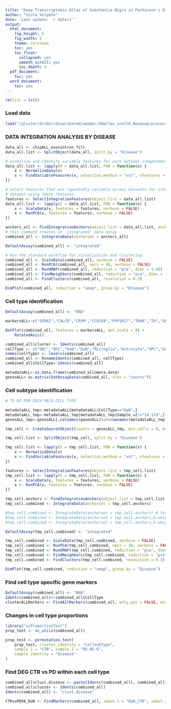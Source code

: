 ```yaml
---
title: "Deep Transcriptomic Atlas of Substantia Nigra in Parkinson's Disease"
author: "Viola Volpato"
date: 'Last update: `r date()`'
output:
  html_document:
    fig_height: 5
    fig_width: 5
    theme: cerulean
    toc: yes
    toc_float:
      collapsed: yes
      smooth_scroll: yes
      toc_depth: 5
  pdf_document:
    toc: yes
  word_document:
    toc: yes
---
```



```r
rm(list = ls())
```

### Load data

```r
load("/gluster/dri02/rdscw/shared/webber/SNatlas_icell8_Novaseq/processed_data/raw_gene_expression.RData")
```

### DATA INTEGRATION ANALYSIS BY DISEASE 

```r

data_all <- chipALL_exonintron_filt
data_all.list <- SplitObject(data_all, split.by = "Disease")

# normalize and identify variable features for each dataset independently
data_all.list <- lapply(X = data_all.list, FUN = function(x) {
    x <- NormalizeData(x)
    x <- FindVariableFeatures(x, selection.method = "vst", nfeatures = 2000)
})

# select features that are repeatedly variable across datasets for integration run PCA on each
# dataset using these features
features <- SelectIntegrationFeatures(object.list = data_all.list)
data_all.list <- lapply(X = data_all.list, FUN = function(x) {
    x <- ScaleData(x, features = features, verbose = FALSE)
    x <- RunPCA(x, features = features, verbose = FALSE)
})

anchors_all <- FindIntegrationAnchors(object.list = data_all.list, anchor.features = features, reduction = "rpca", k.anchor=20)
# this command creates an 'integrated' data assay
combined_all <- IntegrateData(anchorset = anchors_all)

DefaultAssay(combined_all) <- "integrated"

# Run the standard workflow for visualization and clustering
combined_all <- ScaleData(combined_all, verbose = FALSE)
combined_all <- RunPCA(combined_all, npcs = 40, verbose = FALSE)
combined_all <- RunUMAP(combined_all, reduction = "pca", dims = 1:40)
combined_all <- FindNeighbors(combined_all, reduction = "pca", dims = 1:40)
combined_all <- FindClusters(combined_all, resolution = 0.3)

DimPlot(combined_all, reduction = "umap", group.by = "Disease")
``` 

### Cell type identification

```r

DefaultAssay(combined_all) <- "RNA"

markersALL<-c("GFRA2","CALCR","CRYM","CCDC68","PPP1R17","TRHR","TH","GRIN2C","SLC18A2","DCX","LMX1A","GAD2","GAD1","NTSR1","SLC6A3","KCNJ6","PITX3","CHRNA4","LMX1B","GRIK3","ALDH1A1","AQP4","GFAP","VCAN","MOBP","MOG","CSF1R","CD8A","PTPRC","CLDN5","PTH1R")

DotPlot(combined_all, features = markersALL, dot.scale = 8) +
    RotatedAxis()

combined_all$cluster <- Idents(combined_all)
cellType <- c("ODC","ODC","DaN","DaN","Microglia","Astrocyte","OPC","GABA","DaN","DaN","DaN","Tcell")
names(cellType) <- levels(combined_all)
combined_all <- RenameIdents(combined_all, cellType)
combined_all$CellType<-Idents(combined_all)

metadataALL<-as.data.frame(combined_all@meta.data)
genesALL<-as.matrix(GetAssayData(combined_all, slot = "counts"))

```

### Cell subtype identification

```r

# TO DO FOR EACH MAIN CELL TYPE

metadataALL_tmp<-metadataALL[metadataALL$CellType=="DaN",]
metadataALL_tmp<-metadataALL_tmp[metadataALL_tmp$Sample_v2!="14_133",] #outlier sample!
genesALL_tmp<-genesALL[,colnames(genesALL)%in%rownames(metadataALL_tmp)]

tmp_cell <- CreateSeuratObject(counts = genesALL_tmp, min.cells = 0, min.features = 0,meta.data= metadataALL_tmp)

tmp_cell.list <- SplitObject(tmp_cell, split.by = "Disease")

tmp_cell.list <- lapply(X = tmp_cell.list, FUN = function(x) {
    x <- NormalizeData(x)
    x <- FindVariableFeatures(x, selection.method = "vst", nfeatures = 2000)
})

features <- SelectIntegrationFeatures(object.list = tmp_cell.list)
tmp_cell.list <- lapply(X = tmp_cell.list, FUN = function(x) {
    x <- ScaleData(x, features = features, verbose = FALSE)
    x <- RunPCA(x, features = features, verbose = FALSE)
})

tmp_cell.anchors <- FindIntegrationAnchors(object.list = tmp_cell.list, anchor.features = features, reduction = "rpca", k.anchor=20)
tmp_cell.combined <- IntegrateData(anchorset = tmp_cell.anchors) 

#tmp_cell.combined <- IntegrateData(anchorset = tmp_cell.anchors) # for odc
#tmp_cell.combined <- IntegrateData(anchorset = tmp_cell.anchors,k.weight=80) # for microglia
#tmp_cell.combined <- IntegrateData(anchorset = tmp_cell.anchors,k.weight=120) # for astro

DefaultAssay(tmp_cell.combined) <- "integrated"

tmp_cell.combined <- ScaleData(tmp_cell.combined, verbose = FALSE)
tmp_cell.combined <- RunPCA(tmp_cell.combined, npcs = 30, verbose = FALSE)
tmp_cell.combined <- RunUMAP(tmp_cell.combined, reduction = "pca", dims = 1:30)
tmp_cell.combined <- FindNeighbors(tmp_cell.combined, reduction = "pca", dims = 1:30)
tmp_cell.combined <- FindClusters(tmp_cell.combined, resolution = 0.3)

DimPlot(tmp_cell.combined, reduction = "umap", group.by = "Disease")

```


### Find cell type specific gene markers

```r

DefaultAssay(combined_all) <- "RNA"
Idents(combined_all)<-combined_all$CellType
clusterALLMarkers <- FindAllMarkers(combined_all, only.pos = FALSE, min.pct = 0.1, thresh.use = 0.2)

```

### Changes in cell type proportions

```r

library("scProportionTest")
prop_test <- sc_utils(combined_all)

prop_test <- permutation_test(
	prop_test, cluster_identity = "CellSubType",
	sample_1 = "CTR", sample_2 = "PD_B5-6",
	sample_identity = "Disease"
)
```

### Find DEG CTR vs PD within each cell type

```r
combined_all$clust.disease <- paste(Idents(combined_all), combined_all$Disease, sep = "_")
combined_all$cluster <- Idents(combined_all)
Idents(combined_all) <- "clust.disease"

CTRvsPD56_DaN <- FindMarkers(combined_all, ident.1 = "DaN_CTR", ident.2 = "DaN_PD_B5-6", verbose = FALSE)

```


